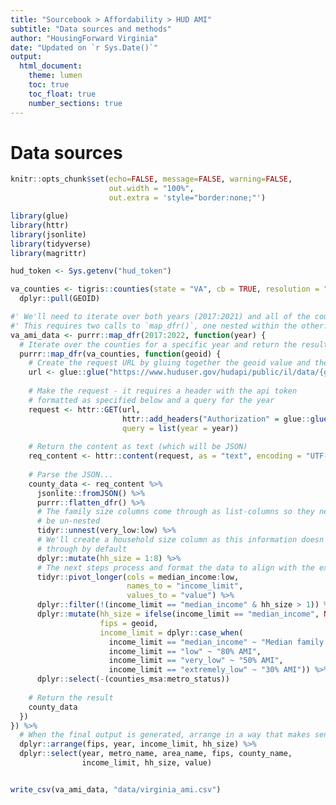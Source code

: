 ```yaml
---
title: "Sourcebook > Affordability > HUD AMI"
subtitle: "Data sources and methods"
author: "HousingForward Virginia"
date: "Updated on `r Sys.Date()`"
output:
  html_document:
    theme: lumen
    toc: true
    toc_float: true
    number_sections: true
---
```


# Data sources

```r
knitr::opts_chunk$set(echo=FALSE, message=FALSE, warning=FALSE,
                      out.width = "100%",
                      out.extra = 'style="border:none;"')

library(glue)
library(httr)
library(jsonlite)
library(tidyverse)
library(magrittr)
```


```r
hud_token <- Sys.getenv("hud_token")

va_counties <- tigris::counties(state = "VA", cb = TRUE, resolution = "20m") %>%
  dplyr::pull(GEOID)

#' We'll need to iterate over both years (2017:2021) and all of the counties for each year. 
#' This requires two calls to `map_dfr()`, one nested within the other. 
va_ami_data <- purrr::map_dfr(2017:2022, function(year) {
  # Iterate over the counties for a specific year and return the result
  purrr::map_dfr(va_counties, function(geoid) {
    # Create the request URL by gluing together the geoid value and the URL string
    url <- glue::glue("https://www.huduser.gov/hudapi/public/il/data/{geoid}99999")
    
    # Make the request - it requires a header with the api token
    # formatted as specified below and a query for the year
    request <- httr::GET(url, 
                         httr::add_headers("Authorization" = glue::glue("Bearer {hud_token}")),
                         query = list(year = year))
    
    # Return the content as text (which will be JSON)
    req_content <- httr::content(request, as = "text", encoding = "UTF-8")
    
    # Parse the JSON...
    county_data <- req_content %>%
      jsonlite::fromJSON() %>%
      purrr::flatten_dfr() %>%
      # The family size columns come through as list-columns so they need to 
      # be un-nested
      tidyr::unnest(very_low:low) %>%
      # We'll create a household size column as this information doesn't come 
      # through by default
      dplyr::mutate(hh_size = 1:8) %>%
      # The next steps process and format the data to align with the example format
      tidyr::pivot_longer(cols = median_income:low,
                          names_to = "income_limit",
                          values_to = "value") %>%
      dplyr::filter(!(income_limit == "median_income" & hh_size > 1)) %>%
      dplyr::mutate(hh_size = ifelse(income_limit == "median_income", NA, hh_size),
                    fips = geoid,
                    income_limit = dplyr::case_when(
                      income_limit == "median_income" ~ "Median family income",
                      income_limit == "low" ~ "80% AMI",
                      income_limit == "very_low" ~ "50% AMI",
                      income_limit == "extremely_low" ~ "30% AMI")) %>%
      dplyr::select(-(counties_msa:metro_status))
    
    # Return the result
    county_data
  })
}) %>%
  # When the final output is generated, arrange in a way that makes sense
  dplyr::arrange(fips, year, income_limit, hh_size) %>%
  dplyr::select(year, metro_name, area_name, fips, county_name, 
                income_limit, hh_size, value)


write_csv(va_ami_data, "data/virginia_ami.csv")
```